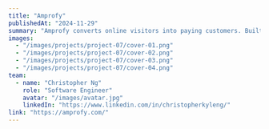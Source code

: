---
title: "Amprofy"
publishedAt: "2024-11-29"
summary: "Amprofy converts online visitors into paying customers. Built with Squarespace and Javascript. "
images:
  - "/images/projects/project-07/cover-01.png"
  - "/images/projects/project-07/cover-02.png"
  - "/images/projects/project-07/cover-03.png"
  - "/images/projects/project-07/cover-04.png"
team:
  - name: "Christopher Ng"
    role: "Software Engineer"
    avatar: "/images/avatar.jpg"
    linkedIn: "https://www.linkedin.com/in/christopherkyleng/"
link: "https://amprofy.com/"
---
